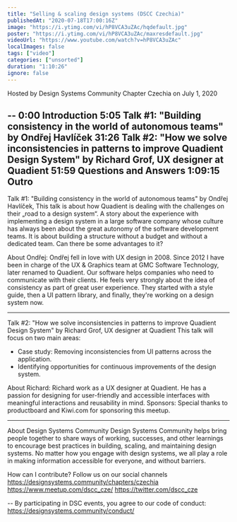 ```yaml
---
title: "Selling & scaling design systems (DSCC Czechia)"
publishedAt: "2020-07-18T17:00:16Z"
image: "https://i.ytimg.com/vi/hP8VCA3uZAc/hqdefault.jpg"
poster: "https://i.ytimg.com/vi/hP8VCA3uZAc/maxresdefault.jpg"
videoUrl: "https://www.youtube.com/watch?v=hP8VCA3uZAc"
localImages: false
tags: ["video"]
categories: ["unsorted"]
duration: "1:10:26"
ignore: false
---
```

Hosted by Design Systems Community Chapter Czechia
on July 1, 2020

--
0:00 Introduction
5:05 Talk #1: "Building consistency in the world of autonomous teams" by Ondřej Havlíček
31:26 Talk #2: "How we solve inconsistencies in patterns to improve Quadient Design System" by Richard Grof, UX designer at Quadient
51:59 Questions and Answers
1:09:15 Outro
---

Talk #1: "Building consistency in the world of autonomous teams" by Ondřej Havlíček,
This talk is about how Quadient is dealing with the challenges on their „road to a design system“. A story about the experience with implementing a design system in a large software company whose culture has always been about the great autonomy of the software development teams. It is about building a structure without a budget and without a dedicated team. Can there be some advantages to it?

About Ondřej:
Ondřej fell in love with UX design in 2008. Since 2012 I have been in charge of the UX & Graphics team at GMC Software Technology, later renamed to Quadient. Our software helps companies who need to communicate with their clients. He feels very strongly about the idea of consistency as part of great user experience. They started with a style guide, then a UI pattern library, and finally, they're working on a design system now.

---

Talk #2: "How we solve inconsistencies in patterns to improve Quadient Design System" by Richard Grof, UX designer at Quadient
This talk will focus on two main areas:
- Case study: Removing inconsistencies from UI patterns across the application.
- Identifying opportunities for continuous improvements of the design system.

About Richard:
Richard work as a UX designer at Quadient. He has a passion for designing for user-friendly and accessible interfaces with meaningful interactions and reusability in mind.
Sponsors:
Special thanks to productboard and Kiwi.com for sponsoring this meetup.

---

About Design Systems Community
Design Systems Community helps bring people together to share ways of working, successes, and other learnings to encourage best practices in building, scaling, and maintaining design systems. No matter how you engage with design systems, we all play a role in making information accessible for everyone, and without barriers.

How can I contribute?
Follow us on our social channels
https://designsystems.community/chapters/czechia
https://www.meetup.com/dscc_cze/
https://twitter.com/dscc_cze

--
By participating in DSC events, you agree to our code of conduct: https://designsystems.community/conduct/
